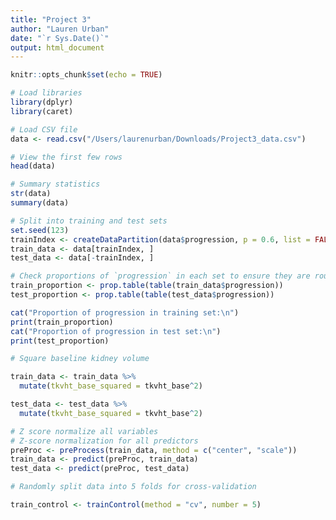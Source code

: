 ```yaml
---
title: "Project 3"
author: "Lauren Urban"
date: "`r Sys.Date()`"
output: html_document
---
```


```r
knitr::opts_chunk$set(echo = TRUE)
```

```r

# Load libraries
library(dplyr)
library(caret)

# Load CSV file 
data <- read.csv("/Users/laurenurban/Downloads/Project3_data.csv")

# View the first few rows 
head(data)

# Summary statistics
str(data)
summary(data)
```

```r
# Split into training and test sets
set.seed(123)  
trainIndex <- createDataPartition(data$progression, p = 0.6, list = FALSE)
train_data <- data[trainIndex, ]
test_data <- data[-trainIndex, ]

# Check proportions of `progression` in each set to ensure they are roughly equal
train_proportion <- prop.table(table(train_data$progression))
test_proportion <- prop.table(table(test_data$progression))

cat("Proportion of progression in training set:\n")
print(train_proportion)
cat("Proportion of progression in test set:\n")
print(test_proportion)
```

```r
# Square baseline kidney volume 

train_data <- train_data %>%
  mutate(tkvht_base_squared = tkvht_base^2)

test_data <- test_data %>%
  mutate(tkvht_base_squared = tkvht_base^2)
```

```r
# Z score normalize all variables
# Z-score normalization for all predictors
preProc <- preProcess(train_data, method = c("center", "scale"))
train_data <- predict(preProc, train_data)
test_data <- predict(preProc, test_data)
```

```r
# Randomly split data into 5 folds for cross-validation

train_control <- trainControl(method = "cv", number = 5)

```